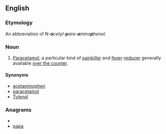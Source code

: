 {{wikipedia|paracetamol}}
==English==
===Etymology===
An abbreviation of N''-'''a'''cetyl-'''p'''ara-'''a'''mino'''p'''henol''.

===Noun===
{{en-noun|-}}

# {{pharmaceutical drug}} [[paracetamol|Paracetamol]], a particular kind of [[painkiller]] and [[fever]]-[[reducer]] generally available [[over the counter]].
====Synonyms====
*[[acetaminophen]]
*[[paracetamol]]
*[[Tylenol]]

===Anagrams===
* {{alphagram|aapp}}
* [[papa#English|papa]]